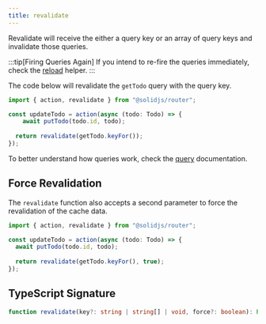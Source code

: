 ```yaml
---
title: revalidate
---
```


Revalidate will receive the either a query key or an array of query keys and invalidate those queries.

:::tip[Firing Queries Again]
If you intend to re-fire the queries immediately, check the [reload](/solid-router/reference/response-helpers/reload) helper.
:::

The code below will revalidate the `getTodo` query with the query key.

```ts title="/actions/update-todo.ts" {6}
import { action, revalidate } from "@solidjs/router";

const updateTodo = action(async (todo: Todo) => {
	await putTodo(todo.id, todo);
	
  return revalidate(getTodo.keyFor());
});
```

To better understand how queries work, check the [query](/solid-router/reference/data-apis/query) documentation.

## Force Revalidation

The `revalidate` function also accepts a second parameter to force the revalidation of the cache data.

```ts title="/actions/update-todo.ts" {6}
import { action, revalidate } from "@solidjs/router";

const updateTodo = action(async (todo: Todo) => {
  await putTodo(todo.id, todo);
  
  return revalidate(getTodo.keyFor(), true);
});
```

## TypeScript Signature

```ts
function revalidate(key?: string | string[] | void, force?: boolean): Promise<void>;
```